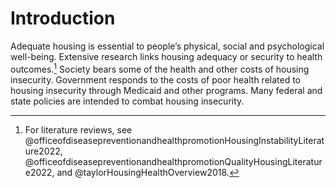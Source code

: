# Introduction

Adequate housing is essential to people's physical, social and psychological well-being. Extensive research links housing adequacy or security to health outcomes.^[For literature reviews, see @officeofdiseasepreventionandhealthpromotionHousingInstabilityLiterature2022, @officeofdiseasepreventionandhealthpromotionQualityHousingLiterature2022, and @taylorHousingHealthOverview2018.] Society bears some of the health and other costs of housing insecurity. Government responds to the costs of poor health related to housing insecurity through Medicaid and other programs. Many federal and state policies are intended to combat housing insecurity.


